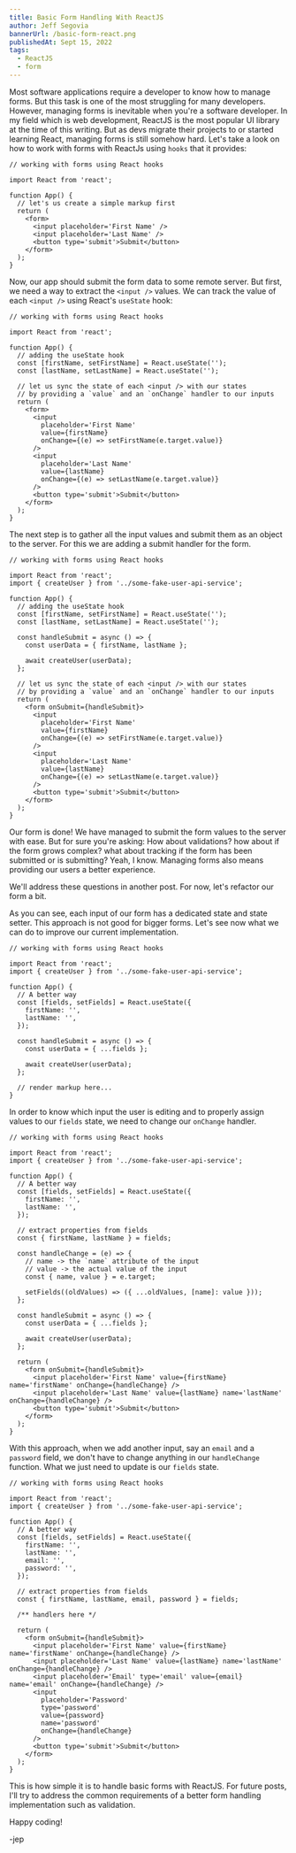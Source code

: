 ```yaml
---
title: Basic Form Handling With ReactJS
author: Jeff Segovia
bannerUrl: /basic-form-react.png
publishedAt: Sept 15, 2022
tags:
  - ReactJS
  - form
---
```



<BannerImage src={bannerUrl} alt='basic form handling with react js' />

Most software applications require a developer to know how to manage forms. But this task is one of the most struggling for many developers. However, managing forms is inevitable when you're a software developer. In my field which is web development, ReactJS is the most popular UI library at the time of this writing. But as devs migrate their projects to or started learning React, managing forms is still somehow hard. Let's take a look on how to work with forms with ReactJs using `hooks` that it provides:

```tsx showLineNumbers
// working with forms using React hooks

import React from 'react';

function App() {
  // let's us create a simple markup first
  return (
    <form>
      <input placeholder='First Name' />
      <input placeholder='Last Name' />
      <button type='submit'>Submit</button>
    </form>
  );
}
```

Now, our app should submit the form data to some remote server. But first, we need a way to extract the `<input />` values. We can track the value of each `<input />` using React's `useState` hook:

```tsx showLineNumbers {7-8}
// working with forms using React hooks

import React from 'react';

function App() {
  // adding the useState hook
  const [firstName, setFirstName] = React.useState('');
  const [lastName, setLastName] = React.useState('');

  // let us sync the state of each <input /> with our states
  // by providing a `value` and an `onChange` handler to our inputs
  return (
    <form>
      <input
        placeholder='First Name'
        value={firstName}
        onChange={(e) => setFirstName(e.target.value)}
      />
      <input
        placeholder='Last Name'
        value={lastName}
        onChange={(e) => setLastName(e.target.value)}
      />
      <button type='submit'>Submit</button>
    </form>
  );
}
```

The next step is to gather all the input values and submit them as an object to the server. For this we are adding a submit handler for the form.

```tsx showLineNumbers {11-15, 20}
// working with forms using React hooks

import React from 'react';
import { createUser } from '../some-fake-user-api-service';

function App() {
  // adding the useState hook
  const [firstName, setFirstName] = React.useState('');
  const [lastName, setLastName] = React.useState('');

  const handleSubmit = async () => {
    const userData = { firstName, lastName };

    await createUser(userData);
  };

  // let us sync the state of each <input /> with our states
  // by providing a `value` and an `onChange` handler to our inputs
  return (
    <form onSubmit={handleSubmit}>
      <input
        placeholder='First Name'
        value={firstName}
        onChange={(e) => setFirstName(e.target.value)}
      />
      <input
        placeholder='Last Name'
        value={lastName}
        onChange={(e) => setLastName(e.target.value)}
      />
      <button type='submit'>Submit</button>
    </form>
  );
}
```

Our form is done! We have managed to submit the form values to the server with ease. But for sure you're asking: How about validations? how about if the form grows complex? what about tracking if the form has been submitted or is submitting? Yeah, I know. Managing forms also means providing our users a better experience.

We'll address these questions in another post. For now, let's refactor our form a bit.

As you can see, each input of our form has a dedicated state and state setter. This approach is not good for bigger forms. Let's see now what we can do to improve our current implementation.

```tsx showLineNumbers {8-11}
// working with forms using React hooks

import React from 'react';
import { createUser } from '../some-fake-user-api-service';

function App() {
  // A better way
  const [fields, setFields] = React.useState({
    firstName: '',
    lastName: '',
  });

  const handleSubmit = async () => {
    const userData = { ...fields };

    await createUser(userData);
  };

  // render markup here...
}
```

In order to know which input the user is editing and to properly assign values to our `fields` state, we need to change our `onChange` handler.

```tsx showLineNumbers {16-22, 32-33}
// working with forms using React hooks

import React from 'react';
import { createUser } from '../some-fake-user-api-service';

function App() {
  // A better way
  const [fields, setFields] = React.useState({
    firstName: '',
    lastName: '',
  });

  // extract properties from fields
  const { firstName, lastName } = fields;

  const handleChange = (e) => {
    // name -> the `name` attribute of the input
    // value -> the actual value of the input
    const { name, value } = e.target;

    setFields((oldValues) => ({ ...oldValues, [name]: value }));
  };

  const handleSubmit = async () => {
    const userData = { ...fields };

    await createUser(userData);
  };

  return (
    <form onSubmit={handleSubmit}>
      <input placeholder='First Name' value={firstName} name='firstName' onChange={handleChange} />
      <input placeholder='Last Name' value={lastName} name='lastName' onChange={handleChange} />
      <button type='submit'>Submit</button>
    </form>
  );
}
```

With this approach, when we add another input, say an `email` and a `password` field, we don't have to change anything in our `handleChange` function. What we just need to update is our `fields` state.

```tsx showLineNumbers {11-12, 16}
// working with forms using React hooks

import React from 'react';
import { createUser } from '../some-fake-user-api-service';

function App() {
  // A better way
  const [fields, setFields] = React.useState({
    firstName: '',
    lastName: '',
    email: '',
    password: '',
  });

  // extract properties from fields
  const { firstName, lastName, email, password } = fields;

  /** handlers here */

  return (
    <form onSubmit={handleSubmit}>
      <input placeholder='First Name' value={firstName} name='firstName' onChange={handleChange} />
      <input placeholder='Last Name' value={lastName} name='lastName' onChange={handleChange} />
      <input placeholder='Email' type='email' value={email} name='email' onChange={handleChange} />
      <input
        placeholder='Password'
        type='password'
        value={password}
        name='password'
        onChange={handleChange}
      />
      <button type='submit'>Submit</button>
    </form>
  );
}
```

This is how simple it is to handle basic forms with ReactJS. For future posts, I'll try to address the common requirements of a better form handling implementation such as validation.

Happy coding!

-jep
